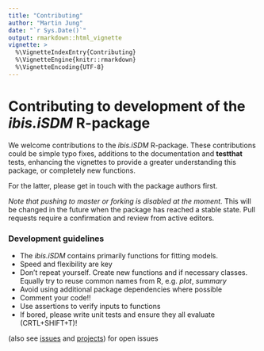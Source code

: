```yaml
---
title: "Contributing"
author: "Martin Jung"
date: "`r Sys.Date()`"
output: rmarkdown::html_vignette
vignette: >
  %\VignetteIndexEntry{Contributing}
  %\VignetteEngine{knitr::rmarkdown}
  %\VignetteEncoding{UTF-8}
---
```


# Contributing to development of the  _ibis.iSDM_ R-package

We welcome contributions to the _ibis.iSDM_ R-package. These contributions could be simple typo fixes, additions to the documentation and **testthat** tests, enhancing the vignettes to provide a greater understanding this package, or completely new functions. 

For the latter, please get in touch with the package authors first.

*Note that pushing to master or forking is disabled at the moment.* 
This will be changed in the future when the package has reached a stable state. Pull requests require a confirmation and review from active editors. 

### Development guidelines

-   The _ibis.iSDM_ contains primarily functions for fitting models.
-   Speed and flexibility are key
-   Don’t repeat yourself. Create new functions and if necessary
    classes. Equally try to reuse common names from R, e.g. *plot*,
    *summary*
-   Avoid using additional package dependencies where possible
-   Comment your code!!
-   Use assertions to verify inputs to functions
-   If bored, please write unit tests and ensure they all evaluate
    (CRTL+SHIFT+T)!

(also see [issues](https://github.com/iiasa/ibis.iSDM/issues) and
[projects](https://github.com/iiasa/ibis.iSDM/projects)) for open issues

<!-- get_contributors(org = "IIASA", repo = "ibis.iSDM") -->
